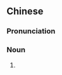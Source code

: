 {{also|花条马}}
==Chinese==
{{zh-forms|s=花条马}}

===Pronunciation===
{{zh-pron
|mn=hoe-tiâu-bé
|cat=n
}}

===Noun===
{{zh-noun}}

# {{lb|zh|Min Nan}} {{zh-alt-name|斑馬|tr=-}}

{{zh-cat|Equids}}